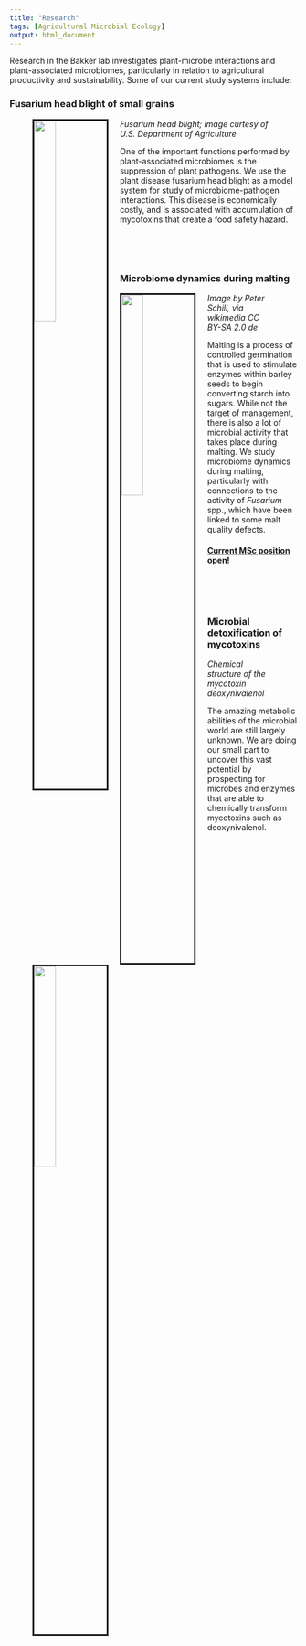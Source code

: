```yaml
---
title: "Research"
tags: [Agricultural Microbial Ecology]
output: html_document
---
```

  
Research in the Bakker lab investigates plant-microbe interactions and plant-associated microbiomes, particularly in relation to agricultural productivity and sustainability. Some of our current study systems include:  
  
  
### Fusarium head blight of small grains  
<figure>
  <img src="media/FHB_viaARS.jpg" style="width:30%; border:3px solid; margin-right: 20px" align="left">
  <figcaption>*Fusarium head blight; image curtesy of U.S. Department of Agriculture*</figcaption>
</figure> 
One of the important functions performed by plant-associated microbiomes is the suppression of plant pathogens. We use the plant disease fusarium head blight as a model system for study of microbiome-pathogen interactions. This disease is economically costly, and is associated with accumulation of mycotoxins that create a food safety hazard.  
  
<p></br></p>
<p></br></p>
  
### Microbiome dynamics during malting  
<figure>
  <img src="media/Malt_viaWikipedia_1280px-Grünmalz.jpg" style="width:30%; border:3px solid; margin-right: 20px" align="left">
  <figcaption>*Image by Peter Schill, via wikimedia CC BY-SA 2.0 de*</figcaption>
</figure> 
Malting is a process of controlled germination that is used to stimulate enzymes within barley seeds to begin converting starch into sugars. While not the target of management, there is also a lot of microbial activity that takes place during malting. We study microbiome dynamics during malting, particularly with connections to the activity of *Fusarium* spp., which have been linked to some malt quality defects.  

#### [Current MSc position open!](media/Fusarium_MaltingBarley_MScPosition_UManitoba.pdf)  
  
<p></br></p>
<p></br></p>
  
### Microbial detoxification of mycotoxins  
<figure>
  <img src="media/DON_structure.png" style="width:30%; border:3px solid; margin-right: 20px" align="left">
  <figcaption>*Chemical structure of the mycotoxin deoxynivalenol*</figcaption>
</figure> 
The amazing metabolic abilities of the microbial world are still largely unknown. We are doing our small part to uncover this vast potential by prospecting for microbes and enzymes that are able to chemically transform mycotoxins such as deoxynivalenol.  
